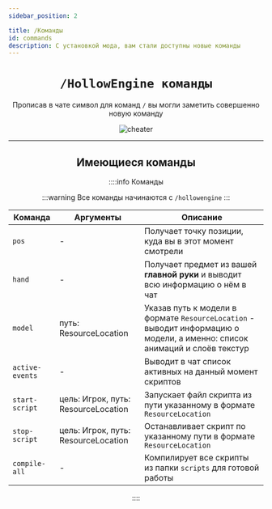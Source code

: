 ```yaml
---
sidebar_position: 2

title: /Команды
id: commands
description: С установкой мода, вам стали доступны новые команды
---
```



<div align="center">

# `/HollowEngine команды`

Прописав в чате символ для команд `/` вы могли заметить совершенно новую команду

<div className="show">

![cheater](@site/static/img/doc/titles/cheater.png "Читерюга")

</div>

---

## Имеющиеся команды

::::info Команды

:::warning Все команды начинаются с
`/hollowengine`
:::

| Команда         | Аргументы                           | Описание                                                                                                                   |
|-----------------|-------------------------------------|----------------------------------------------------------------------------------------------------------------------------|
| `pos`           | -                                   | Получает точку позиции, куда вы в этот момент смотрели                                                                     |
| `hand`          | -                                   | Получает предмет из вашей **главной руки** и выводит всю информацию о нём в чат                                            |
| `model`         | путь: ResourceLocation              | Указав путь к модели в формате `ResourceLocation` - выводит информацию о модели, а именно: список анимаций и слоёв текстур |
| `active-events` | -                                   | Выводит в чат список активных на данный момент скриптов                                                                    |
| `start-script`  | цель: Игрок, путь: ResourceLocation | Запускает файл скрипта из пути указанному в формате `ResourceLocation`                                                     |
| `stop-script`   | цель: Игрок, путь: ResourceLocation | Останавливает скрипт по указанному пути в формате `ResourceLocation`                                                       |
| `compile-all`   | -                                   | Компилирует все скрипты из папки `scripts` для готовой работы                                                              |

::::

</div>